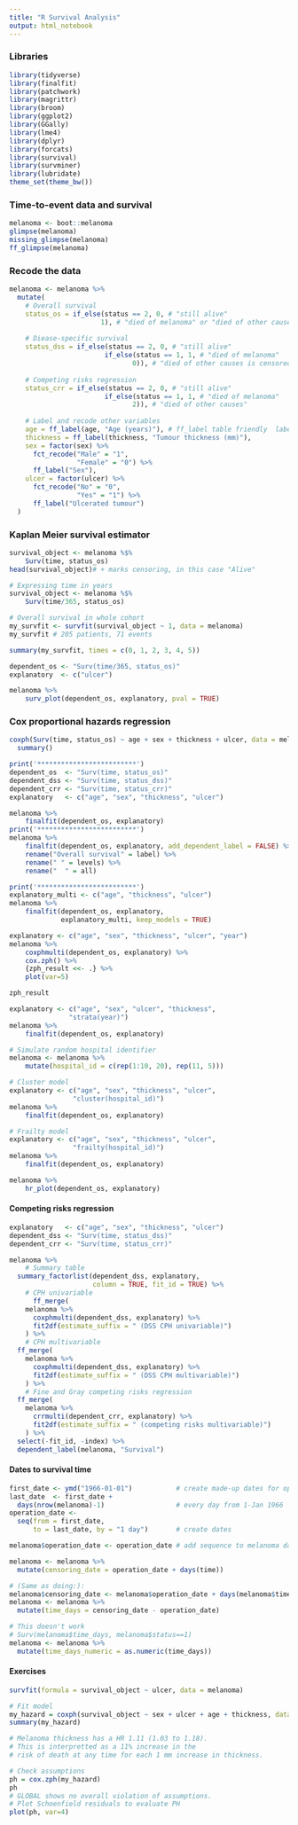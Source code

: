 ```yaml
---
title: "R Survival Analysis"
output: html_notebook
---
```


### Libraries
```r
library(tidyverse)
library(finalfit)
library(patchwork)
library(magrittr)
library(broom)
library(ggplot2)
library(GGally)
library(lme4)
library(dplyr)
library(forcats)
library(survival)
library(survminer)
library(lubridate)
theme_set(theme_bw())
```

### Time-to-event data and survival
```r
melanoma <- boot::melanoma
glimpse(melanoma)
missing_glimpse(melanoma)
ff_glimpse(melanoma)
```

### Recode the data
```r
melanoma <- melanoma %>%
  mutate(
    # Overall survival
    status_os = if_else(status == 2, 0, # "still alive"
                       1), # "died of melanoma" or "died of other causes"
    
    # Diease-specific survival
    status_dss = if_else(status == 2, 0, # "still alive"
                        if_else(status == 1, 1, # "died of melanoma"
                               0)), # "died of other causes is censored"
    
    # Competing risks regression
    status_crr = if_else(status == 2, 0, # "still alive"
                        if_else(status == 1, 1, # "died of melanoma"
                               2)), # "died of other causes"
    
    # Label and recode other variables
    age = ff_label(age, "Age (years)"), # ff_label table friendly  labels
    thickness = ff_label(thickness, "Tumour thickness (mm)"),
    sex = factor(sex) %>% 
      fct_recode("Male" = "1", 
                 "Female" = "0") %>% 
      ff_label("Sex"),
    ulcer = factor(ulcer) %>% 
      fct_recode("No" = "0",
                 "Yes" = "1") %>% 
      ff_label("Ulcerated tumour")
  )
```
### Kaplan Meier survival estimator
```r
survival_object <- melanoma %$% 
    Surv(time, status_os)
head(survival_object)# + marks censoring, in this case "Alive"

# Expressing time in years
survival_object <- melanoma %$% 
    Surv(time/365, status_os)

# Overall survival in whole cohort
my_survfit <- survfit(survival_object ~ 1, data = melanoma)
my_survfit # 205 patients, 71 events

summary(my_survfit, times = c(0, 1, 2, 3, 4, 5))
```
```r
dependent_os <- "Surv(time/365, status_os)"
explanatory  <- c("ulcer")

melanoma %>% 
    surv_plot(dependent_os, explanatory, pval = TRUE)
```

### Cox proportional hazards regression
```r
coxph(Surv(time, status_os) ~ age + sex + thickness + ulcer, data = melanoma) %>% 
  summary()

print('*************************')
dependent_os  <- "Surv(time, status_os)"
dependent_dss <- "Surv(time, status_dss)"
dependent_crr <- "Surv(time, status_crr)"
explanatory   <- c("age", "sex", "thickness", "ulcer")

melanoma %>% 
    finalfit(dependent_os, explanatory)
print('*************************')
melanoma %>% 
    finalfit(dependent_os, explanatory, add_dependent_label = FALSE) %>% 
    rename("Overall survival" = label) %>% 
    rename(" " = levels) %>% 
    rename("  " = all)

print('*************************')
explanatory_multi <- c("age", "thickness", "ulcer")
melanoma %>% 
    finalfit(dependent_os, explanatory, 
             explanatory_multi, keep_models = TRUE)

explanatory <- c("age", "sex", "thickness", "ulcer", "year")
melanoma %>% 
    coxphmulti(dependent_os, explanatory) %>% 
    cox.zph() %>% 
    {zph_result <<- .} %>% 
    plot(var=5)

zph_result
```
```r
explanatory <- c("age", "sex", "ulcer", "thickness", 
               "strata(year)")
melanoma %>% 
    finalfit(dependent_os, explanatory)
```
```r
# Simulate random hospital identifier
melanoma <- melanoma %>% 
    mutate(hospital_id = c(rep(1:10, 20), rep(11, 5)))

# Cluster model
explanatory <- c("age", "sex", "thickness", "ulcer", 
                "cluster(hospital_id)")
melanoma %>% 
    finalfit(dependent_os, explanatory)
```
```r
# Frailty model
explanatory <- c("age", "sex", "thickness", "ulcer", 
                "frailty(hospital_id)")
melanoma %>% 
    finalfit(dependent_os, explanatory)
```

```r
melanoma %>% 
    hr_plot(dependent_os, explanatory)
```

#### Competing risks regression
```r
explanatory   <- c("age", "sex", "thickness", "ulcer")
dependent_dss <- "Surv(time, status_dss)"
dependent_crr <- "Surv(time, status_crr)"

melanoma %>%
    # Summary table
  summary_factorlist(dependent_dss, explanatory, 
                     column = TRUE, fit_id = TRUE) %>%
    # CPH univariable
      ff_merge(
    melanoma %>%
      coxphmulti(dependent_dss, explanatory) %>%
      fit2df(estimate_suffix = " (DSS CPH univariable)")
    ) %>%
    # CPH multivariable
  ff_merge(
    melanoma %>%
      coxphmulti(dependent_dss, explanatory) %>%
      fit2df(estimate_suffix = " (DSS CPH multivariable)")
    ) %>%
    # Fine and Gray competing risks regression
  ff_merge(
    melanoma %>%
      crrmulti(dependent_crr, explanatory) %>%
      fit2df(estimate_suffix = " (competing risks multivariable)")
    ) %>%
  select(-fit_id, -index) %>%
  dependent_label(melanoma, "Survival")
```
#### Dates to survival time
```r
first_date <- ymd("1966-01-01")           # create made-up dates for operations
last_date  <- first_date + 
  days(nrow(melanoma)-1)                  # every day from 1-Jan 1966
operation_date <- 
  seq(from = first_date, 
      to = last_date, by = "1 day")       # create dates

melanoma$operation_date <- operation_date # add sequence to melanoma dataset

melanoma <- melanoma %>% 
  mutate(censoring_date = operation_date + days(time))

# (Same as doing:):
melanoma$censoring_date <- melanoma$operation_date + days(melanoma$time)
melanoma <- melanoma %>% 
  mutate(time_days = censoring_date - operation_date)

# This doesn't work 
# Surv(melanoma$time_days, melanoma$status==1)
melanoma <- melanoma %>% 
  mutate(time_days_numeric = as.numeric(time_days))

```
#### Exercises
```r
survfit(formula = survival_object ~ ulcer, data = melanoma)
```
```r
# Fit model
my_hazard = coxph(survival_object ~ sex + ulcer + age + thickness, data=melanoma)
summary(my_hazard)

# Melanoma thickness has a HR 1.11 (1.03 to 1.18). 
# This is interpretted as a 11% increase in the
# risk of death at any time for each 1 mm increase in thickness. 

# Check assumptions
ph = cox.zph(my_hazard)
ph
# GLOBAL shows no overall violation of assumptions.
# Plot Schoenfield residuals to evaluate PH
plot(ph, var=4)
```

